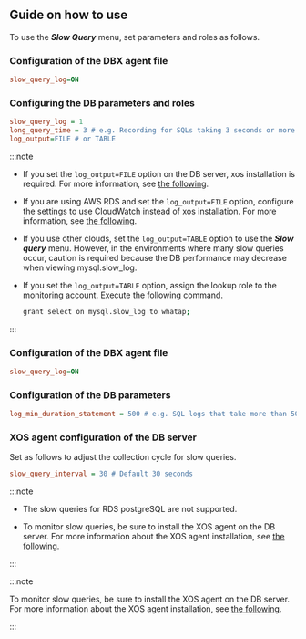 ## Guide on how to use

To use the **_Slow Query_** menu, set parameters and roles as follows.

<InDoc product='mysql,mysql-v1'>

### Configuration of the DBX agent file

```ini title='whatap.conf'
slow_query_log=ON
```

### Configuring the DB parameters and roles

```ini title='my.cnf'
slow_query_log = 1
long_query_time = 3 # e.g. Recording for SQLs taking 3 seconds or more
log_output=FILE # or TABLE
```

:::note

- If you set the `log_output=FILE` option on the DB server, xos installation is required. For more information, see [the following](agent-xos-settings).

- If you are using AWS RDS and set the `log_output=FILE` option, configure the settings to use CloudWatch instead of xos installation. For more information, see [the following](agent-dbx-settings#using-aws-rds).

- If you use other clouds, set the `log_output=TABLE` option to use the **_Slow query_** menu. However, in the environments where many slow queries occur, caution is required because the DB performance may decrease when viewing mysql.slow_log.

- If you set the `log_output=TABLE` option, assign the lookup role to the monitoring account. Execute the following command.

  ```bash
  grant select on mysql.slow_log to whatap;
  ```

:::

</InDoc>

<InDoc product='postgresql,postgresql-v1'>

### Configuration of the DBX agent file

```ini title='whatap.conf'
slow_query_log=ON
```

### Configuration of the DB parameters

```ini title='postgresql.conf'
log_min_duration_statement = 500 # e.g. SQL logs that take more than 500 ms
```

</InDoc>

### XOS agent configuration of the DB server

Set as follows to adjust the collection cycle for slow queries.

```ini title='xos.conf'
slow_query_interval = 30 # Default 30 seconds
```

<InDoc product='postgresql,postgresql-v1'>

:::note

- The slow queries for RDS postgreSQL are not supported.

- To monitor slow queries, be sure to install the XOS agent on the DB server. For more information about the XOS agent installation, see [the following](agent-xos-settings).

:::

</InDoc>

<InDoc product='mysql,mysql-v1'>

:::note

To monitor slow queries, be sure to install the XOS agent on the DB server. For more information about the XOS agent installation, see [the following](agent-xos-settings).

:::

</InDoc>

